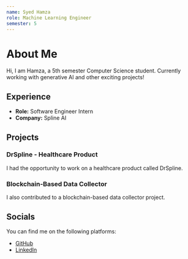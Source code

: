 ```yaml
---
name: Syed Hamza
role: Machine Learning Engineer
semester: 5
---
```


# About Me

Hi, I am Hamza, a 5th semester Computer Science student. Currently working with generative AI and other exciting projects!

## Experience

- **Role:** Software Engineer Intern
- **Company:** Spline AI

## Projects

### DrSpline - Healthcare Product

I had the opportunity to work on a healthcare product called DrSpline.

### Blockchain-Based Data Collector

I also contributed to a blockchain-based data collector project.

## Socials

You can find me on the following platforms:

- [GitHub](https://github.com/syed-hamza)
- [LinkedIn](https://www.linkedin.com/in/syed-hamza-edu/)